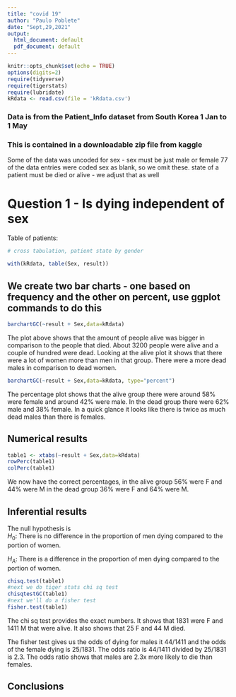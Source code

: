 ```yaml
---
title: "covid 19"
author: "Paulo Poblete"
date: "Sept,29,2021"
output:
  html_document: default
  pdf_document: default
---
```


```r
knitr::opts_chunk$set(echo = TRUE)
options(digits=2)
require(tidyverse)
require(tigerstats)
require(lubridate)
kRdata <- read.csv(file = 'kRdata.csv')
```
### Data is from the Patient_Info dataset from South Korea 1 Jan to 1 May 
### This is contained in a downloadable zip file from kaggle

Some of the data was uncoded for sex - sex must be just male or female
77 of the data entries were coded sex  as blank, so we omit these.
state of a patient must be died or alive - we adjust that as well   
  
# Question 1 - Is dying independent of sex




Table of patients:
```r

# cross tabulation, patient state by gender

with(kRdata, table(Sex, result))

```

## We create two bar charts - one based on frequency and the other on percent, use ggplot commands to do this

```r
barchartGC(~result + Sex,data=kRdata)
```

The plot above shows that the amount of people alive was bigger in comparison to the people that died. About 3200 people were alive and a couple of hundred were dead. Looking at the  alive plot it shows that there were a lot of women more than men in that group. There were a more dead males in comparison to dead women.  


```r
barchartGC(~result + Sex,data=kRdata, type="percent")

```


The percentage plot shows that the alive group there were around 58% were female and around 42% were male. In the dead group there were 62% male and 38% female. In a quick glance it looks like there is twice as much dead males than there is females. 


  
## Numerical results

```r
table1 <- xtabs(~result + Sex,data=kRdata)
rowPerc(table1)
colPerc(table1)
```

We now have the correct percentages, in the alive group 56% were F and 44% were M 
in the dead group 36% were F and 64% were M. 

## Inferential results 

The null hypothesis is   
$H_0$: There is no difference in the proportion of men dying compared to the portion of women.  

$H_A$: There is a difference in the proportion of men dying compared to the portion of women. 

```r
chisq.test(table1)
#next we do tiger stats chi sq test 
chisqtestGC(table1)
#next we'll do a fisher test 
fisher.test(table1)
```

The chi sq test provides the exact numbers. It shows that 1831 were F and 1411 M that were alive. It also shows that 25 F and 44 M died. 

The fisher test gives us the odds of dying for males it 44/1411 and the odds of the female dying is 25/1831. The odds ratio is 44/1411 divided by 25/1831 is 2.3. The odds ratio shows that males are 2.3x more likely to die than females. 

## Conclusions

